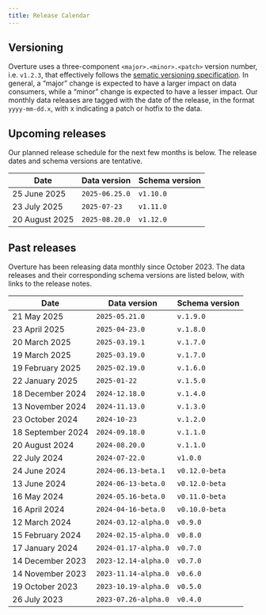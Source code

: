```yaml
---
title: Release Calendar
---
```


## Versioning 
Overture uses a three-component `<major>.<minor>.<patch>` version number, i.e. `v1.2.3`, that effectively follows the [sematic versioning specification](https://semver.org/spec/v2.0.0.html). In general, a “major” change is expected to have a larger impact on data consumers, while a “minor” change is expected to have a lesser impact. Our monthly data releases are tagged with the date of the release, in the format `yyyy-mm-dd.x`, with x indicating a patch or hotfix to the data. 

## Upcoming releases

Our planned release schedule for the next few months is below. The release dates and schema versions are tentative.

| Date | Data version | Schema version |
| ----- | ----- | ----- |
| 25 June 2025	| `2025-06.25.0` | `v1.10.0` | 
| 23 July 2025 | `2025-07-23` | `v1.11.0` | 
| 20 August 2025 | `2025-08.20.0` | `v1.12.0` |


## Past releases

Overture has been releasing data monthly since October 2023. The data releases and their corresponding schema versions are listed below, with links to the release notes. 

| Date | Data version | Schema version |
| ----- | ----- | ----- |
| 21 May 2025	| `2025-05.21.0` | `v.1.9.0` | 
| 23 April 2025 | `2025-04-23.0` | `v.1.8.0` | 
| 20 March 2025 | `2025-03.19.1` | `v.1.7.0` |
| 19 March 2025 | `2025-03.19.0` | `v.1.7.0` |
| 19 February 2025 | `2025-02.19.0` | `v.1.6.0` | 
| 22 January 2025 | `2025-01-22` | `v.1.5.0` | 
| 18 December 2024 | `2024-12.18.0` | `v.1.4.0` |
| 13 November 2024	| `2024-11.13.0` | `v.1.3.0` | 
| 23 October 2024 | `2024-10-23` | `v.1.2.0` | 
| 18 September 2024 | `2024-09.18.0` | `v.1.1.0` |
| 20 August 2024	| `2024-08.20.0` | `v.1.1.0` | 
| 22 July 2024 | `2024-07-22.0` | `v1.0.0` | 
| 24 June 2024 | `2024-06.13-beta.1` | `v0.12.0-beta` |
| 13 June 2024 | `2024-06-13-beta.0` | `v0.12.0-beta` |
| 16 May 2024	| `2024-05.16-beta.0` | `v0.11.0-beta` | 
| 16 April 2024 | `2024-04-16-beta.0` | `v0.10.0-beta` | 
| 12 March 2024 | `2024-03.12-alpha.0` | `v0.9.0` |
| 15 February 2024	| `2024-02.15-alpha.0` | `v0.8.0` | 
| 17 January 2024 | `2024-01.17-alpha.0` | `v0.7.0` | 
| 14 December 2023 | `2023-12.14-alpha.0` | `v0.7.0` |
| 14 November 2023 | `2023-11.14-alpha.0` | `v0.6.0` |
| 19 October 2023	| `2023-10.19-alpha.0` | `v0.5.0`| 
| 26 July 2023 | `2023-07.26-alpha.0` | `v0.4.0`  | 
